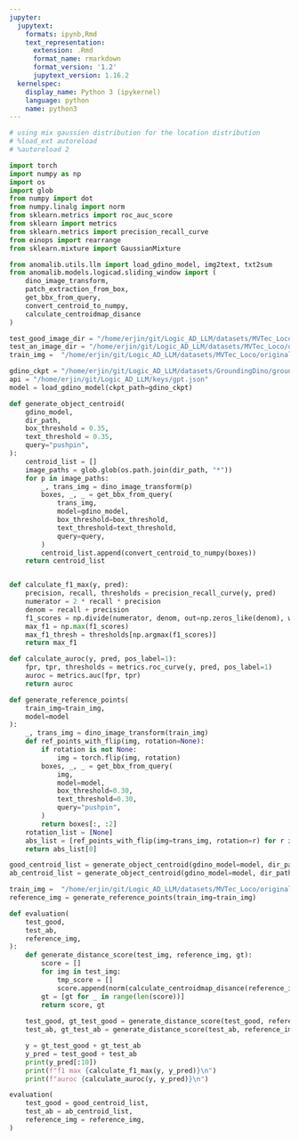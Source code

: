 ```yaml
---
jupyter:
  jupytext:
    formats: ipynb,Rmd
    text_representation:
      extension: .Rmd
      format_name: rmarkdown
      format_version: '1.2'
      jupytext_version: 1.16.2
  kernelspec:
    display_name: Python 3 (ipykernel)
    language: python
    name: python3
---
```


```python
# using mix gaussien distribution for the location distribution 
# %load_ext autoreload
# %autoreload 2

import torch
import numpy as np
import os
import glob
from numpy import dot
from numpy.linalg import norm
from sklearn.metrics import roc_auc_score
from sklearn import metrics
from sklearn.metrics import precision_recall_curve
from einops import rearrange
from sklearn.mixture import GaussianMixture

from anomalib.utils.llm import load_gdino_model, img2text, txt2sum
from anomalib.models.logicad.sliding_window import (
    dino_image_transform, 
    patch_extraction_from_box, 
    get_bbx_from_query,
    convert_centroid_to_numpy,
    calculate_centroidmap_disance
)

test_good_image_dir = "/home/erjin/git/Logic_AD_LLM/datasets/MVTec_Loco/original/pushpins/test/good/"
test_an_image_dir = "/home/erjin/git/Logic_AD_LLM/datasets/MVTec_Loco/original/pushpins/test/logical_anomalies/"
train_img =  "/home/erjin/git/Logic_AD_LLM/datasets/MVTec_Loco/original/pushpins/train/good/024.png"

gdino_ckpt = "/home/erjin/git/Logic_AD_LLM/datasets/GroundingDino/groundingdino_swint_ogc.pth"
api = "/home/erjin/git/Logic_AD_LLM/keys/gpt.json"
model = load_gdino_model(ckpt_path=gdino_ckpt)
```

```python
def generate_object_centroid(
    gdino_model,
    dir_path,
    box_threshold = 0.35,
    text_threshold = 0.35,
    query="pushpin",
):
    centroid_list = []
    image_paths = glob.glob(os.path.join(dir_path, "*"))
    for p in image_paths:
        _, trans_img = dino_image_transform(p)
        boxes, _, _ = get_bbx_from_query(
            trans_img, 
            model=gdino_model, 
            box_threshold=box_threshold, 
            text_threshold=text_threshold, 
            query=query,
        )
        centroid_list.append(convert_centroid_to_numpy(boxes))
    return centroid_list


def calculate_f1_max(y, pred):
    precision, recall, thresholds = precision_recall_curve(y, pred)
    numerator = 2 * recall * precision
    denom = recall + precision
    f1_scores = np.divide(numerator, denom, out=np.zeros_like(denom), where=(denom!=0))
    max_f1 = np.max(f1_scores)
    max_f1_thresh = thresholds[np.argmax(f1_scores)]
    return max_f1

def calculate_auroc(y, pred, pos_label=1):
    fpr, tpr, thresholds = metrics.roc_curve(y, pred, pos_label=1)
    auroc = metrics.auc(fpr, tpr)
    return auroc

def generate_reference_points(
    train_img=train_img,
    model=model
):
    _, trans_img = dino_image_transform(train_img)
    def ref_points_with_flip(img, rotation=None):
        if rotation is not None:
            img = torch.flip(img, rotation)
        boxes, _, _ = get_bbx_from_query(
            img, 
            model=model, 
            box_threshold=0.30, 
            text_threshold=0.30, 
            query="pushpin",
        )
        return boxes[:, :2]
    rotation_list = [None]
    abs_list = [ref_points_with_flip(img=trans_img, rotation=r) for r in rotation_list]
    return abs_list[0]
```

```python
good_centroid_list = generate_object_centroid(gdino_model=model, dir_path=test_good_image_dir)
ab_centroid_list = generate_object_centroid(gdino_model=model, dir_path=test_an_image_dir)
```

```python
train_img =  "/home/erjin/git/Logic_AD_LLM/datasets/MVTec_Loco/original/pushpins/train/good/021.png"
reference_img = generate_reference_points(train_img=train_img)
```

```python

def evaluation(
    test_good,
    test_ab,
    reference_img,
):
    def generate_distance_score(test_img, reference_img, gt):
        score = []
        for img in test_img:
            tmp_score = []
            score.append(norm(calculate_centroidmap_disance(reference_img, img)))
        gt = [gt for _ in range(len(score))]
        return score, gt
    
    test_good, gt_test_good = generate_distance_score(test_good, reference_img, 0)
    test_ab, gt_test_ab = generate_distance_score(test_ab, reference_img, 1)

    y = gt_test_good + gt_test_ab
    y_pred = test_good + test_ab
    print(y_pred[:10])
    print(f"f1 max {calculate_f1_max(y, y_pred)}\n") 
    print(f"auroc {calculate_auroc(y, y_pred)}\n") 
```

```python
evaluation(
    test_good = good_centroid_list,
    test_ab = ab_centroid_list,
    reference_img = reference_img,
)
```

```python

```
